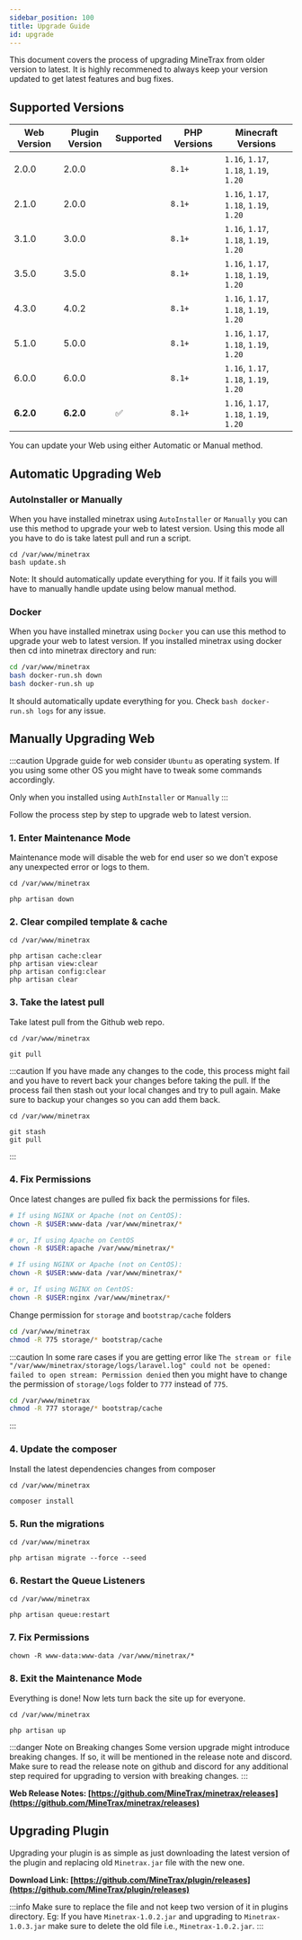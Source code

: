 ---
sidebar_position: 100
title: Upgrade Guide
id: upgrade
---


This document covers the process of upgrading MineTrax from older version to latest.
It is highly recommened to always keep your version updated to get latest features and bug fixes.

## Supported Versions

| Web Version  | Plugin Version | Supported | PHP Versions | Minecraft Versions                     |
| ------------ | -------------- | --------- | ------------ | -------------------------------------- |
| 2.0.0        | 2.0.0          |           | `8.1+`       | `1.16`, `1.17`, `1.18`, `1.19`, `1.20` |
| 2.1.0        | 2.0.0          |           | `8.1+`       | `1.16`, `1.17`, `1.18`, `1.19`, `1.20` |
| 3.1.0        | 3.0.0          |           | `8.1+`       | `1.16`, `1.17`, `1.18`, `1.19`, `1.20` |
| 3.5.0        | 3.5.0          |           | `8.1+`       | `1.16`, `1.17`, `1.18`, `1.19`, `1.20` |
| 4.3.0        | 4.0.2          |           | `8.1+`       | `1.16`, `1.17`, `1.18`, `1.19`, `1.20` |
| 5.1.0        | 5.0.0          |           | `8.1+`       | `1.16`, `1.17`, `1.18`, `1.19`, `1.20` |
| 6.0.0        | 6.0.0          |           | `8.1+`       | `1.16`, `1.17`, `1.18`, `1.19`, `1.20` |
| <b>6.2.0</b> | <b>6.2.0</b>   | ✅        | `8.1+`       | `1.16`, `1.17`, `1.18`, `1.19`, `1.20` |

You can update your Web using either Automatic or Manual method.

## Automatic Upgrading Web

### AutoInstaller or Manually

When you have installed minetrax using `AutoInstaller` or `Manually` you can use this method to upgrade your web to latest version.
Using this mode all you have to do is take latest pull and run a script.

```
cd /var/www/minetrax
bash update.sh
```

Note: It should automatically update everything for you. If it fails you will have to manually handle update using below manual method.

### Docker

When you have installed minetrax using `Docker` you can use this method to upgrade your web to latest version.
If you installed minetrax using docker then cd into minetrax directory and run:

```bash
cd /var/www/minetrax
bash docker-run.sh down
bash docker-run.sh up
```

It should automatically update everything for you. Check `bash docker-run.sh logs` for any issue.

## Manually Upgrading Web

:::caution
Upgrade guide for web consider `Ubuntu` as operating system. If you using some other OS you might have to tweak some commands accordingly.

Only when you installed using `AuthInstaller` or `Manually`
:::

Follow the process step by step to upgrade web to latest version.

### 1. Enter Maintenance Mode

Maintenance mode will disable the web for end user so we don't expose any unexpected error or logs to them.

```
cd /var/www/minetrax

php artisan down
```

### 2. Clear compiled template & cache

```
cd /var/www/minetrax

php artisan cache:clear
php artisan view:clear
php artisan config:clear
php artisan clear
```

### 3. Take the latest pull

Take latest pull from the Github web repo.

```
cd /var/www/minetrax

git pull
```

:::caution
If you have made any changes to the code, this process might fail and you have to revert back your changes before taking the pull. If the process fail then stash out your local changes and try to pull again. Make sure to backup your changes so you can add them back.

```
cd /var/www/minetrax

git stash
git pull
```

:::

### 4. Fix Permissions

Once latest changes are pulled fix back the permissions for files.

<Tabs groupId="apache-nginx">
  <TabItem value="apache" label="Apache2">

```bash
# If using NGINX or Apache (not on CentOS):
chown -R $USER:www-data /var/www/minetrax/*

# or, If using Apache on CentOS
chown -R $USER:apache /var/www/minetrax/*
```

  </TabItem>
  <TabItem value="nginx" label="Nginx">

```bash
# If using NGINX or Apache (not on CentOS):
chown -R $USER:www-data /var/www/minetrax/*

# or, If using NGINX on CentOS:
chown -R $USER:nginx /var/www/minetrax/*
```

  </TabItem>
</Tabs>

Change permission for `storage` and `bootstrap/cache` folders

```bash
cd /var/www/minetrax
chmod -R 775 storage/* bootstrap/cache
```

:::caution
In some rare cases if you are getting error like `The stream or file "/var/www/minetrax/storage/logs/laravel.log" could not be opened: failed to open stream: Permission denied` then you might have to change the permission of `storage/logs` folder to `777` instead of `775`.

```bash
cd /var/www/minetrax
chmod -R 777 storage/* bootstrap/cache
```

:::

### 4. Update the composer

Install the latest dependencies changes from composer

```
cd /var/www/minetrax

composer install
```

### 5. Run the migrations

```
cd /var/www/minetrax

php artisan migrate --force --seed
```

### 6. Restart the Queue Listeners

```
cd /var/www/minetrax

php artisan queue:restart
```

### 7. Fix Permissions

```
chown -R www-data:www-data /var/www/minetrax/*
```

### 8. Exit the Maintenance Mode

Everything is done! Now lets turn back the site up for everyone.

```
cd /var/www/minetrax

php artisan up
```

:::danger Note on Breaking changes
Some version upgrade might introduce breaking changes. If so, it will be mentioned in the release note and discord.
Make sure to read the release note on github and discord for any additional step required for upgrading to version with breaking changes.
:::

**Web Release Notes: [https://github.com/MineTrax/minetrax/releases](https://github.com/MineTrax/minetrax/releases)**

## Upgrading Plugin

Upgrading your plugin is as simple as just downloading the latest version of the plugin and replacing old `Minetrax.jar` file with the new one.

**Download Link: [https://github.com/MineTrax/plugin/releases](https://github.com/MineTrax/plugin/releases)**

:::info
Make sure to replace the file and not keep two version of it in plugins directory.
Eg: If you have `Minetrax-1.0.2.jar` and upgrading to `Minetrax-1.0.3.jar` make sure to delete the old file i.e., `Minetrax-1.0.2.jar`.
:::
